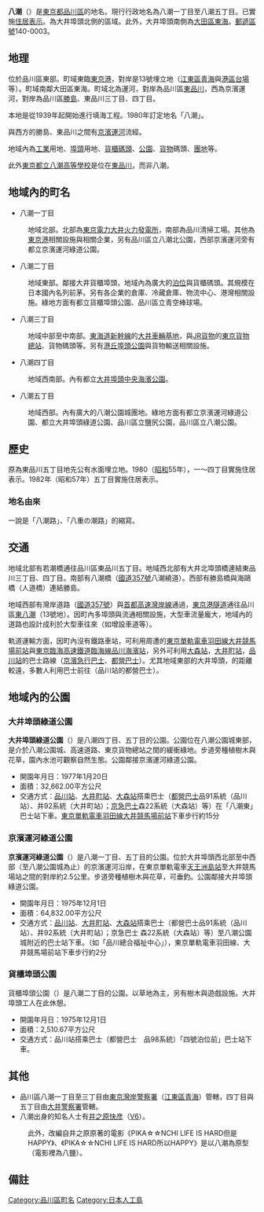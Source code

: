 {{Pathnav|日本|東京都|品川區|name=八潮|frame=1}}
{{Infobox Settlement
|official_name = 八潮
|native_name =
|settlement_type = [[町|町]]
|image_skyline = Yashio park town seen from 3chome shinagawa tokyo 2009.JPG
|imagesize = 250px
|image_caption = 八潮公園城
|image_flag =
|image_seal =
| image_map =
| map_caption =
|subdivision_type = [[國家|國家]]
|subdivision_name = [[File:Flag_of_Japan.svg|border]] [[日本|日本]]
|subdivision_type1 = [[都道府縣|都道府縣]]
|subdivision_name1 = [[File:Flag_of_Tokyo_Prefecture.svg|25px]] [[東京都|東京都]]
|subdivision_type2 = [[東京都區部|特別區]]
|subdivision_name2 = [[File:Flag_of_Shinagawa,_Tokyo.svg|25px]] [[品川區|品川區]]
|established_title =
|established_date =
|government_type =
|leader_title =
|leader_name =
|area_magnitude =
|area_total_sq_mi =
|area_total_km2 =
|area_land_sq_mi =
|area_land_km2 =
|area_urban_sq_mi =
|area_urban_km2 =
|area_metro_km2 =
|area_metro_sq_mi =
|population_as_of= 2013年（平成25年）8月1日
|population_footnotes =
|population_total = 12604<ref>[http://www.city.shinagawa.tokyo.jp/ct/other000044500/201308a.xls 世帯と人口‐例月表 【地区別、町丁別、地域センター別】 2013年8月1日現在]</ref>
|population_urban =
|population_metro =
|population_density_sq_mi =
|population_density_km2 =
| timezone = [[日本標準時間|JST]]
| utc_offset = +9
|timezone_DST =
|utc_offset_DST =
|latd=|latm=|lats=|latNS=
|longd=|longm=|longs=|longEW=
|elevation_footnotes=
|elevation_m =
|elevation_ft =
|postal_code_type = [[郵遞區號|郵遞區號]]
|postal_code = 140-0003
|area_code =
|website =
|footnotes =
}}
'''八潮'''（{{jpn|j=八潮|hg=やしお|rm=Yashio|f=y}}）是[[東京都|東京都]][[品川區|品川區]]的地名。現行行政地名為八潮一丁目至八潮五丁目。已實施[[住居表示|住居表示]]。為大井埠頭北側的區域。此外，大井埠頭南側為[[大田區|大田區]][[東海_(大田區)|東海]]。[[郵遞區號|郵遞區號]]140-0003。

== 地理 ==
位於品川區東部。町域東臨[[東京港|東京港]]，對岸是13號埋立地（[[江東區_(東京都)|江東區]][[青海_(江東區)|青海]]與[[港區_(東京都)|港區]][[台場|台場]]等）。町域南鄰大田區東海。町域北為運河，對岸為品川區[[東品川|東品川]]，西為京濱運河，對岸為品川區[[勝島|勝島]]、東品川三丁目、四丁目。

本地是從1939年起開始進行填海工程。1980年訂定地名「八潮」。

與西方的勝島、東品川之間有[[京濱運河|京濱運河]]流經。

地域內為[[工業|工業]]用地、[[埠頭|埠頭]]用地、[[貨櫃碼頭|貨櫃碼頭]]、[[公園|公園]]、[[貨物|貨物]]碼頭、[[團地|團地]]等。

此外[[東京都立八潮高等學校|東京都立八潮高等學校]]是位在[[東品川|東品川]]，而非八潮。

== 地域內的町名 ==
* 八潮一丁目
: 地域北部。北部為[[東京電力|東京電力]][[大井火力發電所|大井火力發電所]]，南部為品川清掃工場。其他為[[東京港|東京港]]相關設施與相關企業，另有品川區立八潮北公園，西部京濱運河旁有都立京濱運河綠道公園。
* 八潮二丁目
: 地域東部。鄰接大井貨櫃埠頭，地域內為廣大的[[泊位|泊位]]與貨櫃碼頭。其規模在日本國內名列前茅。另有各企業的倉庫、冷藏倉庫、物流中心、港灣相關設施。綠地方面有都立貨櫃埠頭公園、品川區立青空棒球場。
* 八潮三丁目
: 地域中部至中南部。[[東海道新幹線|東海道新幹線]]的[[大井車輛基地|大井車輛基地]]，與[[JR貨物|JR貨物]]的[[東京貨物總站|東京貨物總站]]、貨物碼頭等。另有[[港丘埠頭公園|港丘埠頭公園]]與貨物輸送相關設施。
* 八潮四丁目
: 地域西南部。內有都立[[大井埠頭中央海濱公園|大井埠頭中央海濱公園]]。
* 八潮五丁目
: 地域西部。內有廣大的八潮公園城團地。綠地方面有都立京濱運河綠道公園、都立大井埠頭綠道公園、品川區立鹽尻公園，品川區立八潮公園。

== 歷史 ==
原為東品川五丁目地先公有水面埋立地。1980（[[昭和|昭和]]55年），一～四丁目實施住居表示。1982年（昭和57年）五丁目實施住居表示。
=== 地名由來 ===
一說是「八潮路」、「八重の潮路」的縮寫。

== 交通 ==
地域北部有若潮橋通往品川區東品川五丁目。地域西北部有大井北埠頭橋連結東品川三丁目、四丁目。南部有八潮橋（[[國道357號|國道357號]]八潮繞道）。西部有勝島橋與海鷗橋（人道橋）連結勝島。

地域西部有灣岸道路（[[國道357號|國道357號]]）與[[首都高速灣岸線|首都高速灣岸線]]通過，[[東京港隧道|東京港隧道]]通往品川區[[東八潮|東八潮]]（13號地）。因町內多埠頭與流通相關設施，大型車流量龐大，地域內的道路也設計成利於大型車往來（如增設車道等）。

軌道運輸方面，因町內沒有鐵路車站，可利用周遭的[[東京單軌電車羽田線|東京單軌電車羽田線]][[大井競馬場前站|大井競馬場前站]]與[[東京臨海高速鐵道臨海線|東京臨海高速鐵道臨海線]][[品川海濱站|品川海濱站]]，另外可利用[[大森站_(東京都)|大森站]]，[[大井町站|大井町站]]，[[品川站|品川站]]的巴士路線（[[京濱急行巴士|京濱急行巴士]]、[[都營巴士|都營巴士]]）。尤其地域東部的大井埠頭，的距離較遠，多數人利用巴士前往（品川站的都營巴士）。

== 地域內的公園 ==
=== 大井埠頭綠道公園 ===
'''大井埠頭綠道公園'''（{{lang|ja|大井ふ頭緑道公園}}）是八潮四丁目、五丁目的公園。公園位在八潮公園城東部，是介於八潮公園城、高速道路、東京貨物總站之間的緩衝綠地。步道旁種植樹木與花草，園內水池可觀察自然生態。公園鄰接京濱運河綠道公園。

* 開園年月日：1977年1月20日
* 面積：32,662.00平方公尺
* 交通方式：[[品川站|品川站]]、[[大井町站|大井町站]]、[[大森站_(東京都)|大森站]]搭乘巴士（[[都營巴士|都營巴士]]品91系統（品川站）、井92系統（大井町站）；[[京急巴士|京急巴士]]森22系統（大森站）等）在「八潮東」巴士站下車。[[東京單軌電車羽田線|東京單軌電車羽田線]][[大井競馬場前站|大井競馬場前站]]下車步行約15分

=== 京濱運河綠道公園 ===
'''京濱運河綠道公園'''（{{lang|ja|京浜運河緑道公園}}）是八潮一丁目、五丁目的公園。位於大井埠頭西北部至中西部（至八潮公園城為止）的京濱運河沿岸，在東京單軌電車[[天王洲島站|天王洲島站]]至大井競馬場站之間的對岸約2.5公里。步道旁種植樹木與花草，可垂釣。公園鄰接大井埠頭綠道公園。

* 開園年月日：1975年12月1日
* 面積：64,832.00平方公尺
* 交通方式：[[品川站|品川站]]、[[大井町站|大井町站]]、[[大森站_(東京都)|大森站]]搭乘巴士（都營巴士品91系統（品川站）、井92系統（大井町站）；京急巴士 森22系統（大森站）等）至八潮公園城附近的巴士站下車。（如「品川總合福祉中心」），東京單軌電車羽田線、大井競馬場前站下車步行約2分

=== 貨櫃埠頭公園 ===
貨櫃埠頭公園（{{lang|ja|コンテナふ頭公園}}）是八潮二丁目的公園。以草地為主，另有樹木與遊戲設施。大井埠頭工人在此休憩。

* 開園年月日：1975年12月1日
* 面積：2,510.67平方公尺
* 交通方式：品川站搭乘巴士（都營巴士　品98系統）「四號泊位前」巴士站下車。

== 其他 ==
* 品川區八潮一丁目至三丁目由[[東京灣岸警察署|東京灣岸警察署]]（[[江東區_(東京都)|江東區]][[青海_(江東區)|青海]]）管轄，四丁目與五丁目由[[大井警察署|大井警察署]]管轄。
* 八潮出身的知名人士有[[井之原快彦|井之原快彦]]（[[V6_(偶像團體)|V6]]）。
: 此外，改編自井之原原著的電影《PIKA☆☆NCHI LIFE IS HARD但是HAPPY》、《PIKA☆☆NCHI LIFE IS HARD所以HAPPY》是以八潮為原型（電影裡為八鹽）。

== 備註 ==
{{reflist}}

{{Commonscat|Yashio, Shinagawa}}
{{品川區的町名}}
{{東京都立海上公園}}
{{DEFAULTSORT:Yashio}}
[[Category:品川區町名|Category:品川區町名]]
[[Category:日本人工島|Category:日本人工島]]